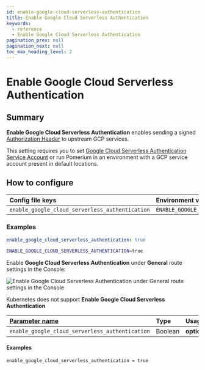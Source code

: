 ```yaml
---
id: enable-google-cloud-serverless-authentication
title: Enable Google Cloud Serverless Authentication
keywords:
  - reference
  - Enable Google Cloud Serverless Authentication
pagination_prev: null
pagination_next: null
toc_max_heading_level: 2
---
```



# Enable Google Cloud Serverless Authentication

## Summary

**Enable Google Cloud Serverless Authentication** enables sending a signed [Authorization Header](https://cloud.google.com/run/docs/authenticating/service-to-service) to upstream GCP services.

This setting requires you to set [Google Cloud Serverless Authentication Service Account](/docs/reference/google-cloud-serverless-authentication-service-account) or run Pomerium in an environment with a GCP service account present in default locations.

## How to configure

<Tabs>
<TabItem value="Core" label="Core">

| **Config file keys** | **Environment variables** | **Type** | **Default** |
| :-- | :-- | :-- | :-- |
| `enable_google_cloud_serverless_authentication` | `ENABLE_GOOGLE_CLOUD_SERVERLESS_AUTHENTICATION` | `boolean` | `false` |

### Examples

```yaml
enable_google_cloud_serverless_authentication: true
```

```bash
ENABLE_GOOGLE_CLOUD_SERVERLESS_AUTHENTICATION=true
```

</TabItem>
<TabItem value="Enterprise" label="Enterprise">

Enable **Google Cloud Serverless Authentication** under **General** route settings in the Console:

![Enable **Google Cloud Serverless Authentication** under **General** route settings in the Console](../img/routes/gcs-sa-auth/enable-gcs-authn.png)

</TabItem>
<TabItem value="Kubernetes" label="Kubernetes">

Kubernetes does not support **Enable Google Cloud Serverless Authentication**

</TabItem>
<TabItem value="Enterprise via Terraform" label="Enterprise via Terraform">

| **[Parameter name](https://registry.terraform.io/providers/pomerium/pomerium/latest/docs/resources/settings)** | **Type** | **Usage** | **Default**  |
| :-- | :-- | :-- | :-- |
| `enable_google_cloud_serverless_authentication` | Boolean | **optional** | `false` |

#### Examples 

```hcl
enable_google_cloud_serverless_authentication = true
```

</TabItem>
</Tabs>
